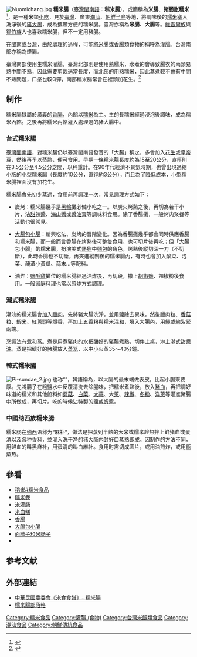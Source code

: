 [[File:Nuomichang.jpg|thumb]]
'''糯米腸'''（[[臺灣閩南語|臺灣閩南語]]：'''秫米腸'''），或簡稱為'''米腸'''、'''猪肠胀糯米'''<ref>{{Cite web |url=https://xw.qq.com/cmsid/20200221A0GEYT00?f=newdc |title=潮汕小吃猪肠胀糯米，口感不错 |access-date=2021-02-14 |archive-date=2021-11-10 |archive-url=https://web.archive.org/web/20211110145401/https://xw.qq.com/cmsid/20200221A0GEYT00?f=newdc |dead-url=no }}</ref>，是一種米類[[小吃|小吃]]，見於[[臺灣|臺灣]]、廣東[[潮汕|潮汕]]、[[朝鮮半島|朝鮮半島]]等地，將調味後的[[糯米|糯米]]塞入洗淨後的[[豬大腸|豬大腸]]，成為攜帶方便的糯米腸。臺灣亦稱為'''米腸'''、'''大腸'''等。[[維吾爾族|維吾爾族]]與[[锡伯族|锡伯族]]人也喜歡糯米腸，但不一定用豬腸。

在[[閩南|閩南]]或[[台灣|台灣]]，由於處理的過程，可能將[[米腸|米腸]]或[[香腸|香腸]]類食物的稱呼為[[灌腸|灌腸]]。台灣南部亦稱為煙腸。

臺灣南部使用生糯米灌腸，臺灣北部則是使用熟糯米，水煮的會導致腸衣的兩頭易熟中間不熟，因此需要剪裁適當長度，而北部的用熟糯米，因此蒸煮較不會有中間不熟問題，口感也較Q彈，南部糯米腸常會在裡頭加花生。<ref>{{Cite web |url=https://www.foodnext.net/issue/paper/5739101254 |title=「腸」征之旅！糯米腸與香腸的腸衣怎麼來？ |access-date=2021-11-17 |archive-date=2021-11-17 |archive-url=https://web.archive.org/web/20211117082047/https://www.foodnext.net/issue/paper/5739101254 |dead-url=no }}</ref>

== 制作 ==

糯米腸隸屬於廣義的[[香腸|香腸]]，內餡以[[糯米|糯米]]為主。生的長糯米經過浸泡後調味，成為糯米內餡。之後再將糯米內餡灌入處理過的豬大腸中。

=== 台式糯米腸 ===

[[臺灣閩南語|臺灣閩南語]]，對糯米腸仍以臺灣閩南語發音的「大腸」稱之，多會加入[[花生|花生]]或[[皇帝豆|皇帝豆]]，然後再予以蒸熟，便可食用。早期一條糯米腸長度約為15至20公分，直徑則在3.5公分至4.5公分之間，以秤重計。在90年代經濟不景氣時期，也曾出現過縮小版的小型糯米腸（長度約10公分，直徑約3公分），而且為了降低成本，小型糯米腸裡面沒有加花生。

糯米腸會先初步蒸過，食用前再調理一次，常見調理方式如下：

* 炭烤：糯米腸幾乎是[[黑輪|黑輪]]攤必備小吃之一。以炭火烤熟之後，再切為若干小片，沾[[甜辣醬|甜辣醬]]、[[海山醬|海山醬]]或[[醬油膏|醬油膏]]等調味料食用。除了香腸攤，一般烤肉聚餐等活動也很常見。

* [[大腸包小腸|大腸包小腸]]：新興吃法、炭烤的晉階變化。因為香腸攤幾乎都會同時供應香腸和糯米腸，而一般而言香腸在烤熟後可整隻食用，也可切片後再吃；但「大腸包小腸」的糯米腸，扮演美式[[熱狗|熱狗]]中[[麵包|麵包]]的角色，烤熟後縱切深一刀（不切斷），此時香腸也不切斷，再夾進縱剖後的糯米腸內，有時也會加入酸菜、泡菜、醃漬小黃瓜、蒜末…等配料。

* 油炸：[[鹽酥雞|鹽酥雞]]攤位的糯米腸經過油炸後，再切段，撒上[[胡椒鹽|胡椒鹽]]、辣椒粉後食用。一般家庭料理也常以煎炸方式調理。

=== 潮式糯米腸 ===

潮汕的糯米腸會加入[[臘肉|臘肉]]，先將豬大腸洗淨，並用[[食盐|鹽]]除去異味，然後臘肉粒、[[香菇|香菇]]粒、[[蝦米|蝦米]]、[[紅蔥頭|紅蔥頭]]等爆香，再加上五香粉與糯米混和，填入大腸內，用[[繩|繩]]或[[線|線]]紮緊兩端。

烹調法有[[煮|煮]]和[[蒸|蒸]]。煮是用煮豬肉的水把釀好的豬腸煮熟，切件上桌，淋上潮式甜[[醬油|醬油]]。蒸是把釀好的豬腸放入[[蒸笼|蒸笼]]，以中小火蒸35～40分鐘。

=== 韓式糯米腸 ===
[[File:Pi-sundae_2.jpg|thumb]]
也称“{{link-en|血米肠|Sundae (sausage)}}”，韓語稱為{{lang|ko|순대}}，以大腸的最末端做表皮，比起小腸來要厚。先將腸子在粗鹽水中反覆清洗去除腥味，把糯米煮熟後，放入[[豬血|豬血]]，再把調好味道的糯米和其他餡料如[[蘑菇|蘑菇]]、[[白菜|白菜]]、[[大蒜|大蒜]]、大[[蔥|蔥]]、[[辣椒|辣椒]]、[[冬粉|冬粉]]、[[洋蔥|洋蔥]]等灌進豬腸中所做成，再切片。吃的時候沾特製的[[食盐|鹽]]或[[蝦醬|蝦醬]]。

=== 中國纳西族糯米腸===
糯米肠在[[納西族|纳西]]语称为“麻补”，做法是把蒸到半熟的大米或糯米趁热拌上鲜猪血或蛋清以及各种香料，並灌入洗干净的猪大肠内封好口蒸熟即成。因制作的方法不同，用鲜血的叫黑麻补，用蛋清的叫白麻补。食用时需切成圆片，或用油煎炸，或用[[甑|甑]]蒸热。

== 參看 ==
* [[稻米#糯米食品|稻米#糯米食品]]
* [[糯米卷|糯米卷]]
* [[米灌肠|米灌肠]]
* [[米血糕|米血糕]]
*[[香腸|香腸]]
*[[大腸包小腸|大腸包小腸]]
*[[面肺子和米肠子|面肺子和米肠子]]
*{{link-uz|中亚米肠|Hasip}}

== 参考文献 ==
{{Reflist}}

== 外部連結 ==
{{Commonscat|Sundae (Korean food)}}
* [https://web.archive.org/web/20120525082642/http://www.coa.gov.tw/view.php?catid=6556 中華民國農委會《米食食譜》- 糯米腸]
* [https://web.archive.org/web/20130224124552/http://tw.myblog.yahoo.com/chunheh/ 糯米腸部落格]
[[Category:糯米食品|Category:糯米食品]]
[[Category:灌腸_(食物)|Category:灌腸 (食物)]]
[[Category:台灣米飯類食品|Category:台灣米飯類食品]]
[[Category:潮汕食品|Category:潮汕食品]]
[[Category:朝鮮傳統食品|Category:朝鮮傳統食品]]